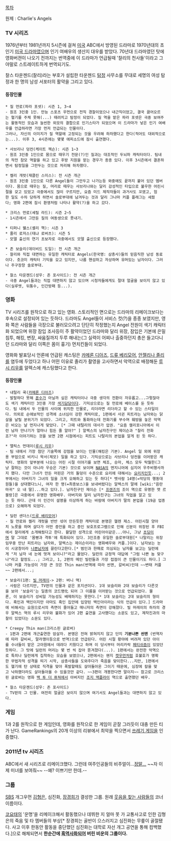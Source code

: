 [[목차]]

원제 : Charlie's Angels

=== TV 시리즈 ===
1976년부터 1981년까지 5시즌에 걸쳐 [[미국]] ABC에서 방영된 드라마로 1970년대의 초인기 [[미국 드라마]]였으며 인기 여배우의 생산지 대우를 받았다. 70년대 드라마였던 탓에 영화버젼이 나오기 전까지는 번역중에 이 드라마가 언급될때 '찰리의 천사들'이라고 그야말로 스트레이트하게 번역되기도.

찰스 타운젠드(찰리)라는 부호가 설립한 타운젠드 [[탐정]] 사무소를 무대로 세명의 여성 탐정과 한 명의 남성 서포터의 활약을 그리고 있다.
==== 등장인물 ====
 * 질 먼로(파라 포셋): 시즌 1, 3~4
 - 원조 3인중 1인. 만능 스포츠 우먼으로 전직 경찰이었으나 내근직이었고, 결국 끓어오르는 혈기를 주체 못해(...) 때려치고 탐정이 되었다. 질 역을 맡은 파라 포셋은 극중 보여주는 활동적인 모습과 늘씬한 외모의 결합으로 인기스타가 되었으며 이 드라마가 낳은 인기 여배우를 언급하라면 가장 먼저 언급되는 인물이다.
 그러나, 자신의 이미지가 질 역할에 고정되는 것을 우려해 하차했다고 한다(적어도 대외적으로는...). 이후 3, 4시즌에는 몇몇 에피소드에 잠시 출연했다.

 * 사브리나 덩컨(케이트 잭슨): 시즌 1~3
 - 원조 3인중 1인으로 몸으로 때우기 전문(?)인 질과는 대조적인 두뇌파 캐릭터이다. 팀내의 작전 참모 역할을 하고 있고 후방 지원을 맡는 경우가 종종 있다. 이후 3시즌에서 결혼하면서 탐정일을 그만두는 것으로 처리해 하차했다.

 * 켈리 개럿(재클린 스미스): 전 시즌 개근
 - 원조 3인중 1인으로 다른 Angel들이 그만두고 나가는등 와중에도 끝까지 붙어 있던 멤버이다. 몸으로 때우는 질, 머리로 때우는 사브리나와는 달리 감성적인 타입으로 불우한 어린시절을 갖고 있었고 극중에서도 많이 구르지만, 요즘 미드 제작자들이 과거사도 꼬였고, 험한 일도 수차 당하게 하면서 솔로부대에 남겨두는 것과 달리 그나마 커플 플래그는 세웠다; 영화 2편에 잠시 환영처럼 나타나 활약(?)을 하고 갔다.

 * 크리스 먼로(셰릴 라드): 시즌 2~5
 - 1시즌에서 그만둔 질의 여동생으로 풋내기.

 * 티퍼니 웰스(셸리 핵): 시즌 3
 * 줄리 로저스(태냐 로버츠): 시즌 5
 - 모델 출신의 연기 초보자로 극중에서도 모델 출신으로 등장했다.

 * 존 보슬리(데이비드 도일): 전 시즌 개근
 - 찰리와 직접 대면하는 유일한 캐릭터로 Angels(한국명: 삼총사)들의 믿음직한 남성 동료이다. 츳코미 캐릭터 기믹을 갖고 있지만, 나름 핸섬하고 자상하며 유머있는 남자이다. 그러나 주구장창 솔로부대.

 * 찰스 타운젠드(성우: 존 포사이드): 전 시즌 개근 
 - 극중 Angel들과는 직접 대면하지 않고 있으며 시청자들에게도 절대 얼굴을 보이지 않고 있다(실루엣, 뒤통수, 인간방패 등...). 

=== 영화 ===
TV 시리즈를 원작으로 하고 있는 영화. 스토리적인 면으로는 드라마의 리메이크보다는 후속으로 설정되어 있는 듯하다. 드라마도 Angel들이 서비스 컷(?)을 종종 보였지만, 영화 쪽은 사람들을 극장으로 불러모으려고 단단히 작정했는지 Angel 전원이 색기 캐릭터화 되었으며 위장 잠입 조사등이 주 활약이었던 드라마와 달리 위장, 잠입은 기본에 은밀 침투, 해킹, 변장, 싸움질까지 두루 해내는(그 실력이 어찌나 출중하던지 총은 들고다니던 드라마와 달리 이쪽은 몸이 흉기) 먼치킨들이 되었다.

영화화 발표당시 언론에 언급된 캐스팅은 [[카메론 디아즈]], [[드류 베리모어]], [[안젤리나 졸리]]를 염두에 두었다고 하나 어떤 이유로 졸리가 촬영을 고사하면서 악역으로 배정해둔 [[루시 리우]]를 알렉스에 캐스팅했다고 한다.
==== 등장인물 ====
 * 내털리 쿡([[카메론 디아즈]])
 - 발랄하다 못해 [[푼수]]가 아닐까 싶은 캐릭터이나 극중 생각의 전환이 자유롭고...그렇잖아도 색기 캐릭터인 3인중 가장 [[색기담당]]이다. 기믹상으로는 질 먼로에 베이스를 둔 듯하다. 팀 내에서 두 인물의 사이에 위치한 인물로, 리더라면 리더라고 할 수 있는 스타일이다. 의외로 순애보적인 성격에 소녀심이 강한 캐릭터로, 1편에서 사귄 피트라는 남자와는 닭살을 날릴 분위기가 되었다. 그리고, 피트와 통화하는데 전화기를 부수며 훼방을 놓은 악역은 비오는 날 먼지나게 맞았다. [* 그때 내털리의 대사가 압권. "요즘 캘리포니아에서 이런 남자 만나기가 얼마나 힘든 줄 알아?" ] 알렉스의 남자친구인 제이슨과 "찰리 전화죠?"라 이야기하는 것을 보면 2편 시점에서는 피트도 나탈리의 본업을 알게 된 듯 하다.

 * 앨릭스 먼데이([[루시 리우]])
 - 팀 내에서 가장 첨단 기술쪽에 강점을 보이는 인물(해킹은 기본). Angel 일 외에 위장용 부업으로 비키니 왁서(제모) 일을 하고 있다. 기믹상으로는 사브리나 덩컨을 이어받은 캐릭터. 영화의 앞부분에 나오는 어린 시절 이야기를 보면 체조, 승마, 체스 모두 탁월한(그냥 잘하는 것이 아니라 우승은 기본) 것으로 보이며 [[NASA]]의 엔지니어에 심지어 우주비행사까지 했다. 다만 그녀가 만든 머핀은 거의 돌덩이 수준으로 요리에 대해서는 [[요리치]]인듯...; 2부에서는 아버지가 그녀의 일을 크게 오해하고 있는 듯 하다[* 뱃사람 14명(=악당의 행동대원들)을 상대했다느니, 여자 한 명(=최종보스)을 보내버렸다는 알렉스의 말에 [wiki:"음란마귀" 오 내 딸]...하고 있다.]. 남자친구인 제이슨 [* [[프렌즈]]의 조이 역으로 유명한 맷 르블랑]은 극중에서 유명한 영화배우. 아버지와 달리 남자친구는 그녀의 직업을 알고 있는 듯 하다. 근데 이 인간이 설명을 이상하게 하는 바람에 아버지가 딸의 본업을 (19금 업종으로) 오해하게 되었다.

 * 딜런 샌더스([[드루 배리모어]])
 - 질 먼로와 켈리 개럿을 반반 섞어 만든듯한 캐릭터로 본명은 헬렌 제스. 어린시절 양아치 노릇을 하며 살다가 어떤 증언을 하고 증인 보호프로그램으로 인해 신분이 위장된 후 FBI에서 찰리에게 소개해줬다고 한다. 활달한 성격으로 어린아이같은...아니, 그냥 [[초딩]]이며 말 그대로 '몸빵과 격투'에 특화되어 있다. 3인조중 유일한 솔로부대원[* 나탈리는 위장임무중 만난 피트라는 남자와, 알렉스는 제이슨이라는 영화배우와 커플.]이다. 남자보는 눈이 시궁창이라 [[나쁜남자]]에 끌린다고한다.[* 범인과 한패로 의심되는 남자를 보고는 딜런에게 "저 남자 네 눈에 멋져 보이니?"라고 물었다. 딜런의 긍정적 대답에 "그럼 나쁜 놈 맞구나"라고 할정도...; 그리고, 1, 2편의 메인 빌런들과 가장 접점이 큰 인물이기도 하다.] 그나마 커플 가능성이 가장 큰 것은 Thin man(번역에 따라 씬맨, 갈비씨)인데 ~~변태 커플~~ 2편에서...;

 * 보슬리(1편: [[빌 머레이]]-> 2편: 버니 맥)
 - 사람은 다르지만, TV판의 인물과 같은 포지션이다. 1대 보슬리와 2대 보슬리가 다른것을 보아 '보슬리'는 일종의 코드명化 되어 그 이름을 이어받는 것으로 언급되었다. 물론, 이 보슬리가 성씨일 가능성도 배제하지는 못한다.[* 1대 보슬리는 2대 보슬리의 형이다. 흑인과 백인이지만 아마도 흑인 집안에 입양된 백인아이라는 식의 언급이 있다.] 드라마에 비해서는 요원으로서의 측면이 줄어들고 매니저의 측면이 강해졌다. 빌 머레이의 하차의 경우 알렉스 역의 루시 리우와 불화가 있어 2편 출연을 고사했다는 소문도 있고, 제작진과의 마찰이 있었다는 소문도 있다. 

 * Creepy Thin man(크리스핀 글로버)
 - 1편과 2편에 개근출연한 암살자. 본명은 전혀 밝혀지지 않고 단지 '''기분나쁜 씬맨''' (번역자에 따라 갈비씨, 말라깽이등으로 번역)으로 언급된다. 어린 시절 황야에 버려져 있던 아이를 수녀들이 맡은 고아원에서 데려다 키웠다고 하며 이 당시부터 머리카락 [[페티쉬]]즘이 있었던듯하다. 그 탓에 딜런의 머리는 몇 번 씩 잡아 뜯겨졌다(...). 1편에서는 완전한 악역으로 특히나 딜런에게 집착하는 모습을 보였으나, 2편에서는 왠지 [[캣우먼]]처럼 호불호가 명확한 무법자적 성격을 띄기 시작, 삼총사들을 도와주다가 죽음을 맞이한다...지만, 1편에서도 헬기에 탄 상태로 직격을 맞아 폭발할때도 살아돌아온 그이기 때문에, 심장에 칼을 맞고 낙하했더라도 살아돌아올 수 있을것만 같다. ~~3편이 개봉한다면 말이지~~ 참고로 크리스핀 글로버는 영화 [[백 투 더 퓨쳐]]에서 아버지인 [[조지 맥플라이]] 역으로 출연했던 배우.

 * 찰스 타운젠드(성우: 존 포사이드) 
 - TV판의 그 인물. 여전히 얼굴은 보이지 않으며 여기서도 Angel들과는 대면하지 않고 있다.

=== 게임 ===
1과 2를 원작으로 한 게임인데, 영화를 원작으로 한 게임이 곧잘 그러듯이 대충 만든 티가 난다. GameRankings의 20개 이상의 리뷰에서 최악을 찍으면서 [[쓰레기 게임]]을 인증했다.

=== 2011년 tv 시리즈 ===
ABC에서 새 시리즈로 리메이크했다. 그런데 여주인공들의 비주얼이...[http://gall.dcinside.com/list.php?id=f_drama&no=422639&page=1&search_pos=-409965&k_type=0110&keyword=ABC&bbs= 정말...] ~~자 이제 미녀를 보여줘~~ --왜? 이쁘기만 한데.--

=== 그룹 ===
[[SBS]] 개그우먼 [[김형은]], 심진화, [[장경희]]가 결성한 그룹. 원래 [[웃음을 찾는 사람들]]의 코너 이름이다.

[[코요태]]의 '운명'을 리메이크해서 활동했으나 데뷔한 지 얼마 못 가 교통사고로 인한 김형은의 죽음 및 타 멤버들의 부상[* 장경희는 골반이 으스러지고 심진화는 무릎이 골절됐다. 사고 이후 한동안 활동을 중단했던 심진화는 대학로 자선 개그 공연을 통해 컴백했다.]으로 해체되면서 '''한순간에 [[흑역사]]화되어 버린 비운의 그룹이다.'''
